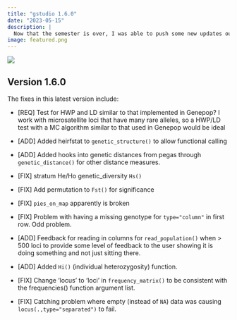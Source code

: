 ```yaml
---
title: "gstudio 1.6.0"
date: "2023-05-15"
description: |
  Now that the semester is over, I was able to push some new updates out for <tt>gstudio</tt>.  These are some bug fixes and a few new functionalities.  
image: featured.png
---
```


![](featured.png)

## Version 1.6.0

The fixes in this latest version include:  

- [REQ] Test for HWP and LD similar to that implemented in Genepop? I work with microsatellite loci that have many rare alleles, so a HWP/LD test with a MC algorithm similar to that used in Genepop would be ideal  

- [ADD] Added heirfstat to `genetic_structure()` to allow functional calling  

- [ADD] Added hooks into genetic distances from pegas through `genetic_distance()` for other distance measures.  

- [FIX] stratum He/Ho genetic_diversity `Hs()`

- [FIX] Add permutation to `Fst()` for significance

- [FIX] `pies_on_map` apparently is broken

- [FIX] Problem with having a missing genotype for `type="column"` in first row.  Odd problem.

- [ADD] Feedback for reading in columns for `read_population()` when > 500 loci to provide some level of feedback to the user showing it is doing something and not just sitting there.

- [ADD] Added `Hi()` (individual heterozygosity) function.

- [FIX] Change 'locus' to 'loci' in `frequency_matrix()` to be consistent with the frequencies() function argument list.

- [FIX] Catching problem where empty (instead of `NA`) data was causing `locus(.,type="separated")` to fail.
